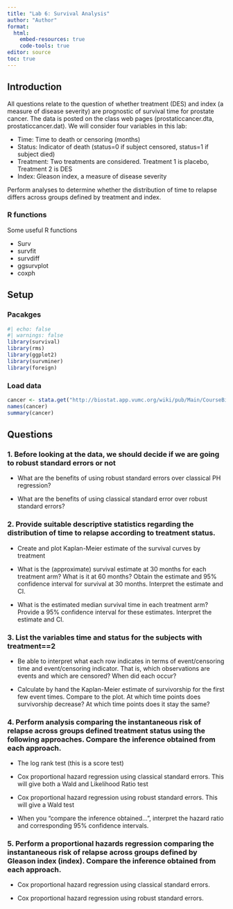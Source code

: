 ```yaml
---
title: "Lab 6: Survival Analysis"
author: "Author"
format:
  html:
    embed-resources: true
    code-tools: true
editor: source
toc: true
---
```


## Introduction

All questions relate to the question of whether treatment (DES) and index (a measure of disease severity) are prognostic of survival time for prostate cancer. The data is posted on the class web pages (prostaticcancer.dta, prostaticcancer.dat). We will consider four variables in this lab:

-   Time: Time to death or censoring (months)
-   Status: Indicator of death (status=0 if subject censored, status=1 if subject died)
-   Treatment: Two treatments are considered. Treatment 1 is placebo, Treatment 2 is DES
-   Index: Gleason index, a measure of disease severity

Perform analyses to determine whether the distribution of time to relapse differs across groups defined by treatment and index.


### R functions

Some useful R functions

* Surv
* survfit
* survdiff
* ggsurvplot
* coxph


## Setup

### Pacakges

```r
#| echo: false
#| warnings: false
library(survival)
library(rms)
library(ggplot2)
library(survminer)
library(foreign)
```

### Load data

```r
cancer <- stata.get("http://biostat.app.vumc.org/wiki/pub/Main/CourseBios312/prostaticcancer.dta")
names(cancer)
summary(cancer)
```


## Questions

### 1. Before looking at the data, we should decide if we are going to robust standard errors or not

* What are the benefits of using robust standard errors over classical PH regression?

* What are the benefits of using classical standard error over robust standard errors?

### 2.  Provide suitable descriptive statistics regarding the distribution of time to relapse according to treatment status.

* Create and plot Kaplan-Meier estimate of the survival curves by treatment

* What is the (approximate) survival estimate at 30 months for each treatment arm? What is it at 60 months?  Obtain the estimate and 95% confidence interval for survival at 30 months.  Interpret the estimate and CI.

* What is the estimated median survival time in each treatment arm?  Provide a 95% confidence interval for these estimates.  Interpret the estimate and CI.

### 3. List the variables time and status for the subjects with treatment==2

* Be able to interpret what each row indicates in terms of event/censoring time and event/censoring indicator.  That is, which observations are events and which are censored?  When did each occur?


* Calculate by hand the Kaplan-Meier estimate of survivorship for the first few event times.  Compare to the plot. At which time points does survivorship decrease?  At which time points does it stay the same?


### 4. Perform analysis comparing the instantaneous risk of relapse across groups defined treatment status using the following approaches. Compare the inference obtained from each approach.

* The log rank test (this is a score test)

* Cox proportional hazard regression using classical standard errors. This will give
both a Wald and Likelihood Ratio test

* Cox proportional hazard regression using robust standard errors. This will give a Wald test

* When you "compare the inference obtained...", interpret the hazard ratio and corresponding 95% confidence intervals.

### 5. Perform a proportional hazards regression comparing the instantaneous risk of relapse across groups defined by Gleason index (index). Compare the inference obtained from each approach.

* Cox proportional hazard regression using classical standard errors.

* Cox proportional hazard regression using robust standard errors.


